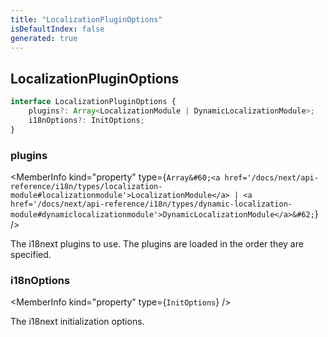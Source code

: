 ```yaml
---
title: "LocalizationPluginOptions"
isDefaultIndex: false
generated: true
---
```



<!-- This file was generated from the CommandKit source. Do not modify. Instead, re-run the "docgen" script -->


## LocalizationPluginOptions

<GenerationInfo sourceFile="packages/i18n/src/i18n.ts" sourceLine="41" packageName="@commandkit/i18n" />



```ts title="Signature"
interface LocalizationPluginOptions {
    plugins?: Array<LocalizationModule | DynamicLocalizationModule>;
    i18nOptions?: InitOptions;
}
```

<div className="members-wrapper">

### plugins

<MemberInfo kind="property" type={`Array&#60;<a href='/docs/next/api-reference/i18n/types/localization-module#localizationmodule'>LocalizationModule</a> | <a href='/docs/next/api-reference/i18n/types/dynamic-localization-module#dynamiclocalizationmodule'>DynamicLocalizationModule</a>&#62;`}   />

The i18next plugins to use. The plugins are loaded in the order they are
specified.
### i18nOptions

<MemberInfo kind="property" type={`InitOptions`}   />

The i18next initialization options.


</div>
